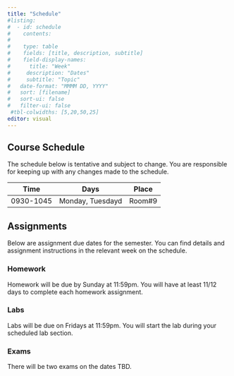 ---
title: "Schedule"
#listing:
#  - id: schedule
#    contents:
#      
#    type: table
#    fields: [title, description, subtitle]
#    field-display-names:
#      title: "Week"
#     description: "Dates"
#     subtitle: "Topic"
#   date-format: "MMMM DD, YYYY"
#   sort: [filename]
#   sort-ui: false
#   filter-ui: false
 #tbl-colwidths: [5,20,50,25]
editor: visual
---

## Course Schedule

The schedule below is tentative and subject to change. You are responsible for keeping up with any changes made to the schedule.

| Time      | Days             | Place  |
|-----------|------------------|--------|
| 0930-1045 | Monday, Tuesdayd | Room#9 |

## Assignments

Below are assignment due dates for the semester. You can find details and assignment instructions in the relevant week on the schedule.

### Homework

Homework will be due by Sunday at 11:59pm. You will have at least 11/12 days to complete each homework assignment.

### Labs

Labs will be due on Fridays at 11:59pm. You will start the lab during your scheduled lab section.

### Exams

There will be two exams on the dates TBD.

